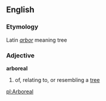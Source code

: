 ==English==

===Etymology===
Latin ''[[arbor]]'' meaning tree

===Adjective===
'''arboreal'''

# of, relating to, or resembling a [[tree]]

[[pl:Arboreal]]
